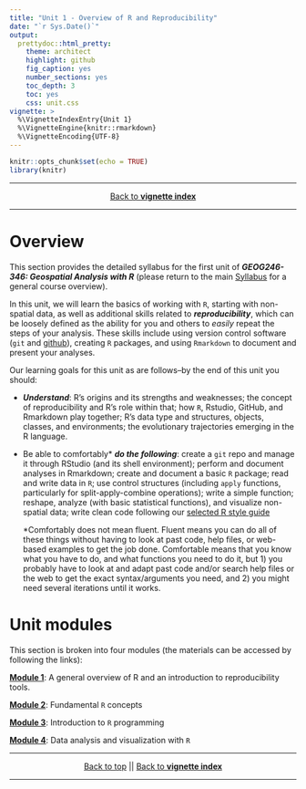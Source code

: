 ```yaml
---
title: "Unit 1 - Overview of R and Reproducibility"
date: "`r Sys.Date()`"
output:
  prettydoc::html_pretty:
    theme: architect
    highlight: github
    fig_caption: yes
    number_sections: yes
    toc_depth: 3
    toc: yes
    css: unit.css
vignette: >
  %\VignetteIndexEntry{Unit 1}
  %\VignetteEngine{knitr::rmarkdown}
  %\VignetteEncoding{UTF-8}
---
```


```r
knitr::opts_chunk$set(echo = TRUE)
library(knitr)
```

***
<center>
[Back to **vignette index**](toc.html)
</center>
***


# Overview {#unit1overview}

This section provides the detailed syllabus for the first unit of ___GEOG246-346: Geospatial Analysis with R___ (please return to the main  [Syllabus](syllabus.html) for a general course overview). 

In this unit, we will learn the basics of working with `R`, starting with non-spatial data, as well as additional skills related to ___reproducibility___, which can be loosely defined as the ability for you and others to *easily* repeat the steps of your analysis. These skills include using version control software (`git` and [github](https://github.com)), creating `R` packages, and using `Rmarkdown` to document and present your analyses. 

Our learning goals for this unit as are follows--by the end of this unit you should:

- ___Understand___: R's origins and its strengths and weaknesses; the concept of reproducibility and R's role within that; how `R`, Rstudio, GitHub, and Rmarkdown play together; R's data type and structures, objects, classes, and environments; the evolutionary trajectories emerging in the R language. 

- Be able to comfortably* ___do the following___: create a `git` repo and manage it through RStudio (and its shell environment); perform and document analyses in Rmarkdown; create and document a basic `R` package; read and write data in `R`; use control structures (including `apply` functions, particularly for split-apply-combine operations); write a simple function; reshape, analyze (with basic statistical functions), and visualize non-spatial data; write clean code following our [selected R style guide](http://adv-r.had.co.nz/Style.html)

    *Comfortably does not mean fluent. Fluent means you can do all of these things without having to look at past code, help files, or web-based examples to get the job done. Comfortable means that you know what you have to do, and what functions you need to do it, but 1) you probably have to look at and adapt past code and/or search help files or the web to get the exact syntax/arguments you need, and 2) you might need several iterations until it works. 

# Unit modules 

This section is broken into four modules (the materials can be accessed by following the links): 

[**Module 1**](unit1-module1.html): A general overview of R and an introduction to reproducibility tools. 

[**Module 2**](unit1-module2.html): Fundamental `R` concepts 

[**Module 3**](unit1-module3.html): Introduction to `R` programming 

[**Module 4**](unit1-module4.html): Data analysis and visualization with `R` 

***
<center>
[Back to top](#unit1overview) || [Back to **vignette index**](toc.html)
</center>
***
